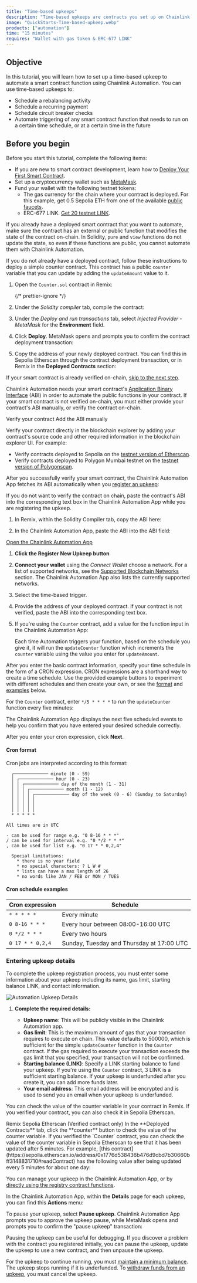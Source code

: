```yaml
---
title: "Time-based upkeeps"
description: "Time-based upkeeps are contracts you set up on Chainlink Automation that allow you to run a smart contract function automatically according to a custom schedule that you define. Time-based upkeeps are similar to cron jobs."
image: "QuickStarts-Time-based-upkeep.webp"
products: ["automation"]
time: "15 minutes"
requires: "Wallet with gas token & ERC-677 LINK"
---
```



## Objective

In this tutorial, you will learn how to set up a time-based upkeep to automate a smart contract function using Chainlink Automation. You can use time-based upkeeps to:

- Schedule a rebalancing activity
- Schedule a recurring payment
- Schedule circuit breaker checks
- Automate triggering of any smart contract function that needs to run on a certain time schedule, or at a certain time in the future

## Before you begin

Before you start this tutorial, complete the following items:

- If you are new to smart contract development, learn how to [Deploy Your First Smart Contract](/quickstarts/deploy-your-first-contract).
- Set up a cryptocurrency wallet such as [MetaMask](https://metamask.io/).
- Fund your wallet with the following testnet tokens:
  - The gas currency for the chain where your contract is deployed. For this example, get 0.5 Sepolia ETH from one of the available [public faucets](https://faucetlink.to/sepolia).
  - ERC-677 LINK. [Get 20 testnet LINK](https://faucets.chain.link/).

<Accordion title="Deploy a smart contract to automate" number={1}>

If you already have a deployed smart contract that you want to automate, make sure the contract has an external or public function that modifies the state of the contract on-chain. In Solidity, `pure` and `view` functions do not update the state, so even if these functions are public, you cannot automate them with Chainlink Automation.

If you do not already have a deployed contract, follow these instructions to deploy a simple counter contract. This contract has a public `counter` variable that you can update by adding the `updateAmount` value to it.

1. Open the `Counter.sol` contract in Remix:

   {/* prettier-ignore */}
   <CodeSample src="samples/Automation/Counter.sol" />

1. Under the _Solidity compiler_ tab, compile the contract:

   <ClickToZoom src="/images/automation/qs-time-based-upkeep/compile-counter.png" alt="Compile contract" />

1. Under the _Deploy and run transactions_ tab, select _Injected Provider - MetaMask_ for the **Environment** field.

   <ClickToZoom src="/images/automation/qs-time-based-upkeep/injected-provider.png" alt="Remix Environment field" />

1. Click **Deploy**. MetaMask opens and prompts you to confirm the contract deployment transaction:

   <ClickToZoom
     src="/images/automation/qs-time-based-upkeep/metamask-contract-deployment.png"
     alt="Confirm MetaMask contract deployment transaction"
   />

1. Copy the address of your newly deployed contract. You can find this in Sepolia Etherscan through the contract deployment transaction, or in Remix in the **Deployed Contracts** section:

   <ClickToZoom
     src="/images/automation/qs-time-based-upkeep/metamask-contract-deployment.png"
     alt="Confirm MetaMask contract deployment transaction"
   />

</Accordion>

<Accordion title="Provide contract information" number={2}>

If your smart contract is already verified on-chain, [skip to the next step](#register-a-new-upkeep).

Chainlink Automation needs your smart contract's [Application Binary Interface](https://docs.soliditylang.org/en/develop/abi-spec.html) (ABI) in order to automate the public functions in your contract. If your smart contract is not verified on-chain, you must either provide your contract's ABI manually, or verify the contract on-chain.

<TabsContent client:visible>
<Fragment slot="tab.1">Verify your contract</Fragment>
<Fragment slot="tab.2">Add the ABI manually</Fragment>
<Fragment slot="panel.1">

Verify your contract directly in the blockchain explorer by adding your contract's source code and other required information in the blockchain explorer UI. For example:

- Verify contracts deployed to Sepolia on the [testnet version of Etherscan](https://sepolia.etherscan.io/verifyContract).
- Verify contracts deployed to Polygon Mumbai testnet on the [testnet version of Polygonscan](https://mumbai.polygonscan.com/verifyContract).

After you successfully verify your smart contract, the Chainlink Automation App fetches its ABI automatically when you [register an upkeep](#register-a-new-upkeep):

<ClickToZoom src="/images/automation/qs-time-based-upkeep/abi-fetched.png" alt="ABI fetched automatically" />

</Fragment>
<Fragment slot="panel.2">

If you do not want to verify the contract on chain, paste the contract's ABI into the corresponding text box in the Chainlink Automation App while you are registering the upkeep.

1.  In Remix, within the Solidity Compiler tab, copy the ABI here:

    <ClickToZoom src="/images/automation/qs-time-based-upkeep/get-abi-remix.png" alt="Remix Copy ABI" />

1.  In the Chainlink Automation App, paste the ABI into the ABI field:

    <ClickToZoom
      src="/images/automation/qs-time-based-upkeep/couldnt-fetch-abi-ui.png"
      alt="Chainlink Automation App ABI field"
    />

</Fragment>
</TabsContent>

</Accordion>

<Accordion title="Register a new Upkeep" number={3}>

<div class="remix-callout">
  <a href="https://automation.chain.link">Open the Chainlink Automation App</a>
</div>

1. **Click the Register New Upkeep button**

   <ClickToZoom src="/images/contract-devs/automation/auto-ui-home.png" alt="Click Register New Upkeep" />

1. **Connect your wallet** using the _Connect Wallet_ choose a network. For a list of supported networks, see the [Supported Blockchain Networks](/chainlink-automation/supported-networks) section. The Chainlink Automation App also lists the currently supported networks.

   <ClickToZoom src="/images/contract-devs/automation/auto-ui-wallet.png" alt="Connect With Metamask" />

1. Select the time-based trigger.

1. Provide the address of your deployed contract. If your contract is not verified, paste the ABI into the corresponding text box.

1. If you're using the `Counter` contract, add a value for the function input in the Chainlink Automation App:

   <ClickToZoom src="/images/automation/qs-time-based-upkeep/update-amount.png" alt="Function input" />

   Each time Automation triggers your function, based on the schedule you give it, it will run the `updateCounter` function which increments the `counter` variable using the value you enter for `updateAmount`.

</Accordion>

<Accordion title="Specify the time schedule" number={4}>

After you enter the basic contract information, specify your time schedule in the form of a CRON expression. CRON expressions are a shorthand way to create a time schedule. Use the provided example buttons to experiment with different schedules and then create your own, or see the [format](#cron-format) and [examples](#cron-schedule-examples) below.

For the `Counter` contract, enter `*/5 * * * *` to run the `updateCounter` function every five minutes:

<ClickToZoom src="/images/automation/qs-time-based-upkeep/time-schedule.png" alt="Time schedule example" />

The Chainlink Automation App displays the next five scheduled events to help you confirm that you have entered your desired schedule correctly.

After you enter your cron expression, click **Next**.

#### Cron format

Cron jobs are interpreted according to this format:

```
  ┌───────────── minute (0 - 59)
  │ ┌───────────── hour (0 - 23)
  │ │ ┌───────────── day of the month (1 - 31)
  │ │ │ ┌───────────── month (1 - 12)
  │ │ │ │ ┌───────────── day of the week (0 - 6) (Sunday to Saturday)
  │ │ │ │ │
  │ │ │ │ │
  │ │ │ │ │
  * * * * *

All times are in UTC

- can be used for range e.g. "0 8-16 * * *"
/ can be used for interval e.g. "0 */2 * * *"
, can be used for list e.g. "0 17 * * 0,2,4"

  Special limitations:
    * there is no year field
    * no special characters: ? L W #
    * lists can have a max length of 26
    * no words like JAN / FEB or MON / TUES
```

#### Cron schedule examples

| Cron expression  | Schedule                                  |
| ---------------- | ----------------------------------------- |
| `* * * * *`      | Every minute                              |
| `0 8-16 * * *`   | Every hour between 08:00-16:00 UTC        |
| `0 */2 * * *`    | Every two hours                           |
| `0 17 * * 0,2,4` | Sunday, Tuesday and Thursday at 17:00 UTC |

</Accordion>

<Accordion title="Specify the time schedule" number={5}>

### Entering upkeep details

To complete the upkeep registration process, you must enter some information about your upkeep including its name, gas limit, starting balance LINK, and contact information.

![Automation Upkeep Details](/images/contract-devs/automation/automation-upkeep-details.png)

1. **Complete the required details:**

   - **Upkeep name**: This will be publicly visible in the Chainlink Automation app.
   - **Gas limit**: This is the maximum amount of gas that your transaction requires to execute on chain. This value defaults to 500000, which is sufficient for the simple `updateCounter` function in the `Counter` contract. If the gas required to execute your transaction exceeds the gas limit that you specified, your transaction will not be confirmed.
   - **Starting balance (LINK)**: Specify a LINK starting balance to fund your upkeep. If you're using the `Counter` contract, 3 LINK is a sufficient starting balance. If your upkeep is underfunded after you create it, you can add more funds later.
   - **Your email address**: This email address will be encrypted and is used to send you an email when your upkeep is underfunded.

</Accordion>

<Accordion title="Check your counter variable" number={6}>

You can check the value of the counter variable in your contract in Remix. If you verified your contract, you can also check it in Sepolia Etherscan.

<TabsContent sharedStore="remixOrEtherscan" client:visible>
<Fragment slot="tab.1">Remix</Fragment>
<Fragment slot="tab.2">Sepolia Etherscan (Verified contract only)</Fragment>
<Fragment slot="panel.1">
In the **Deployed Contracts** tab, click the **counter** button to check the value of the counter variable.

<ClickToZoom src="/images/automation/qs-time-based-upkeep/remix-check-counter.png" alt="Check counter variable" />

</Fragment>
<Fragment slot="panel.2">
If you verified the `Counter` contract, you can check the value of the counter variable in Sepolia Etherscan to see that it has been updated after 5 minutes. For example, [this contract](https://sepolia.etherscan.io/address/0x1776d538436b476d9cbd7b30660bff3148831710#readContract) has the following value after being updated every 5 minutes for about one day:

<ClickToZoom src="/images/automation/qs-time-based-upkeep/check-counter.png" alt="Check counter variable" />
</Fragment>
</TabsContent>

</Accordion>

<Accordion title="Manage your upkeep" number={7}>

You can manage your upkeep in the Chainlink Automation App, or by [directly using the registry contract functions](/chainlink-automation/manage-upkeeps#interacting-directly-with-the-chainlink-automation-registry).

In the Chainlink Automation App, within the **Details** page for each upkeep, you can find this **Actions** menu:

<ClickToZoom src="/images/automation/qs-time-based-upkeep/upkeep-actions-menu.png" alt="Upkeep actions menu" />

To pause your upkeep, select **Pause upkeep**. Chainlink Automation App prompts you to approve the upkeep pause, while MetaMask opens and prompts you to confirm the "pause upkeep" transaction:

<ClickToZoom src="/images/automation/qs-time-based-upkeep/approve-upkeep-pause.png" alt="Approve upkeep pause" />
<ClickToZoom src="/images/automation/qs-time-based-upkeep/metamask-pause-upkeep.png" alt="MetaMask pause upkeep" />

Pausing the upkeep can be useful for debugging. If you discover a problem with the contract you registered initially, you can pause the upkeep, update the upkeep to use a new contract, and then unpause the upkeep.

For the upkeep to continue running, you must [maintain a minimum balance](/chainlink-automation/manage-upkeeps#maintain-a-minimum-balance). The upkeep stops running if it is underfunded. To [withdraw funds from an upkeep](/chainlink-automation/manage-upkeeps#withdraw-funds), you must cancel the upkeep.

</Accordion>
